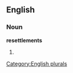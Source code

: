 
==English==

===Noun===
'''resettlements'''

# {{plural of|[[resettlement]]}}

[[Category:English plurals]]